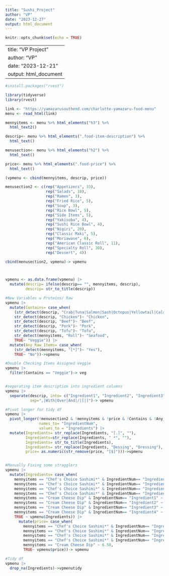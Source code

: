 ```yaml
---
title: "Sushi_Project"
author: "VP"
date: "2023-12-27"
output: html_document
---
```


```r
knitr::opts_chunk$set(echo = TRUE)
```

---
title: "VP Project"
author: "VP"
date: "2023-12-21"
output: html_document
---

```r

#install.packages("rvest")

library(tidyverse)
library(rvest)

link <- "https://yamazarusouthend.com/charlotte-yamazaru-food-menu"
menu <- read_html(link)

```

```r
mennyitems <- menu %>% html_elements("h3") %>%
  html_text2()

descrip<- menu %>% html_elements(".food-item-description") %>%
  html_text()

menusection<- menu %>% html_elements("h2") %>%
  html_text()

price<- menu %>% html_elements(".food-price") %>%
  html_text()

(vpmenu <- cbind(mennyitems, descrip, price))

menusection2 <- c(rep("Appetizers", 33), 
                  rep("Salads", 10), 
                  rep("Ramen", 3), 
                  rep("Fried Rice", 5), 
                  rep("Soup", 3), 
                  rep("Rice Bowl", 5), 
                  rep("Side Items", 5), 
                  rep("Yakisoba", 4), 
                  rep("Sushi Rice Bowl", 4),
                  rep("Nigiri", 20),
                  rep("Classic Maki", 5),
                  rep("Moriawase", 6), 
                  rep("American Classic Roll", 11),
                  rep("Specialty Roll", 30),
                  rep("Dessert", 4))

cbind(menusection2, vpmenu)-> vpmenu



vpmenu <- as.data.frame(vpmenu) |> 
  mutate(descrip= ifelse(descrip== "", mennyitems, descrip),
         descrip= str_to_title(descrip))

#New Variables w Proteins/ Raw
vpmenu |> 
  mutate(Contains= case_when(
    (str_detect(descrip, "Crab|Tuna|Salmon|Sash|Octopus|Yellowtail|Calamari|Shima|Urchin|Tekka|Sake|Negi|Scorpion|Pcs|Squid|Eel|Ikura|Hamachi|Roe|Fish|Mackerel|Clam|Conch|Snapper|Shrimp|Scallops|Seafood")~ "Seafood"),
    str_detect(descrip, "Chicken")~ "Chicken",
    str_detect(descrip, "Beef")~ "Beef",
    str_detect(descrip, "Pork")~ "Pork",
    str_detect(descrip, "Tofu")~ "Tofu",
    str_detect(mennyitems, "Roll")~ "Seafood",
    TRUE~ "Veggie")) |> 
  mutate(Any_Raw_Items= case_when(
    (str_detect(mennyitems, "[*]")~ "Yes"),
    TRUE~ "No"))->vpmenu

#Double Checking Items Assigned Veggie
vpmenu |> 
  filter(Contains == "Veggie")-> veg


#seperating item description into ingredient columns
vpmenu |>
  separate(descrip, into= c("Ingredient1", "Ingredient2", "Ingredient3", "Ingredient4", "Ingredient5", "Ingredient6", "Ingredient7", "Ingredient8", "Ingredient9", "Ingredient10", "Ingredient11"),
           sep=",|With|Over|And|/|[|]")-> vpmenu

#Pivot longer for tidy df
vpmenu |> 
  pivot_longer(!menusection2 & !mennyitems & !price & !Contains & !Any_Raw_Items , 
               names_to= "IngredientNum", 
               values_to = "Ingredients") |> 
  mutate(Ingredients= str_replace(Ingredients, "[.]", ""),
         Ingredients=str_replace(Ingredients, " *", ""),
         Ingredients= str_to_title(Ingredients),
         Ingredients= str_replace(Ingredients, "Dessing", "Dressing"),
         price= as.numeric(str_remove(price, "[$]")))->vpmenu


#Manually Fixing some stragglers
vpmenu |> 
  mutate(Ingredients= case_when(
    mennyitems == "Chef's Choice Sashimi*" & IngredientNum== "Ingredient1" ~ "8 Pcs Sashimi*",
    mennyitems == "Chef's Choice Sashimi*" & IngredientNum== "Ingredient2" ~ "12 Pcs Sashimi*",
    mennyitems == "Chef's Choice Sashimi*" & IngredientNum== "Ingredient3" ~ "16 Pcs Sashimi*",
    mennyitems == "Chef's Choice Sashimi*" & IngredientNum== "Ingredient4" ~ "20 Pcs Sashimi*",
    mennyitems == "Cream Cheese Dip" & IngredientNum== "Ingredient1" ~ "Crab Sticks",
    mennyitems == "Cream Cheese Dip" & IngredientNum== "Ingredient2" ~ "Cream Cheese",
    mennyitems == "Cream Cheese Dip" & IngredientNum== "Ingredient3" ~ "Green Onion",
    mennyitems == "Cream Cheese Dip" & IngredientNum== "Ingredient4" ~ "Deep Fried Wanton Skin",
    TRUE ~ vpmenu$Ingredients)) |> 
      mutate(price= case_when(
        mennyitems == "Chef's Choice Sashimi*" & IngredientNum== "Ingredient1" ~ 18.00,
        mennyitems == "Chef's Choice Sashimi*" & IngredientNum== "Ingredient2" ~ 22.00,
        mennyitems == "Chef's Choice Sashimi*" & IngredientNum== "Ingredient3" ~ 28.00,
        mennyitems == "Chef's Choice Sashimi*" & IngredientNum== "Ingredient4" ~ 35.00,
        mennyitems == "Cream Cheese Dip" ~ 6.50,
        TRUE~ vpmenu$price))-> vpmenu

#Tidy df
vpmenu |> 
  drop_na(Ingredients)->vpmenutidy

```

